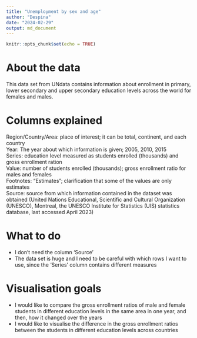 ```yaml
---
title: "Unemployment by sex and age"
author: "Despina"
date: "2024-02-29"
output: md_document
---
```


```r
knitr::opts_chunk$set(echo = TRUE)
```
# About the data
This data set from UNdata contains information about enrollment in primary, lower secondary and upper secondary education levels across the world for females and males.

# Columns explained
Region/Country/Area: place of interest; it can be total, continent, and each country \
Year: The year about which information is given; 2005, 2010, 2015 \
Series: education level measured as students enrolled (thousands) and gross enrollment ration \
Value: number of students enrolled (thousands); gross enrollment ratio for males and females \
Footnotes: "Estimates"; clarification that some of the values are only estimates \
Source: source from which information contained in the dataset was obtained (United Nations Educational, Scientific and Cultural Organization (UNESCO), Montreal, the UNESCO Institute for Statistics (UIS) statistics database, last accessed April 2023)

# What to do
* I don't need the column 'Source'
* The data set is huge and I need to be careful with which rows I want to use, since the 'Series' column contains different measures 

# Visualisation goals
* I would like to compare the gross enrollment ratios of male and female students in different education levels in the same area in one year, and then, how it changed over the years
* I would like to visualise the difference in the gross enrollment ratios between the students in different education levels across countries









